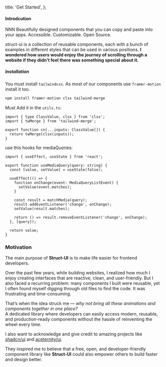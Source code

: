   title: 'Get Started',
};

<div className='mt-20'>
  <h4 className='text-4xl font-semibold'>Introdcution</h4>
</div>

NNN Beautifully designed components that you can copy and paste into your apps. Accessible. Customizable. Open Source.

struct-ui is a collection of reusable components, each with a bunch of examples in different styles that can be used in various positions.
**I wondered how users would enjoy the journey of scrolling through a website if they didn't feel there was something special about it.**

##### Installation

You must install `tailwindcss`. As most of our components use `framer-motion` install it too.

```bash
npm install framer-motion clsx tailwind-merge
```

Must Add it in the `utils.ts`:

```tsx utils.tsx
import { type ClassValue, clsx } from 'clsx';
import { twMerge } from 'tailwind-merge';

export function cn(...inputs: ClassValue[]) {
  return twMerge(clsx(inputs));
}
```

use this hooks for mediaQueries:

```tsx use-media-query.tsx
import { useEffect, useState } from 'react';

export function useMediaQuery(query: string) {
  const [value, setValue] = useState(false);

  useEffect(() => {
    function onChange(event: MediaQueryListEvent) {
      setValue(event.matches);
    }

    const result = matchMedia(query);
    result.addEventListener('change', onChange);
    setValue(result.matches);

    return () => result.removeEventListener('change', onChange);
  }, [query]);

  return value;
}
```

### Motivation

The main purpose of **Struct-UI** is to make life easier for frontend developers.

Over the past few years, while building websites, I realized how much I enjoy creating interfaces that are reactive, clean, and user-friendly. But I also faced a recurring problem: many components I built were reusable, yet I often found myself digging through old files to find the code. It was frustrating and time-consuming.  

That’s when the idea struck me — *why not bring all these animations and components together in one place?*  
A dedicated library where developers can easily access modern, reusable, and production-ready components without the hassle of reinventing the wheel every time.  

I also want to acknowledge and give credit to amazing projects like  
[shadcn/ui](https://ui.shadcn.com) and [aceternity/ui](https://ui.aceternity.com).  

They inspired me to believe that a free, open, and developer-friendly component library like **Struct-UI** could also empower others to build faster and design better.  

<div className='mb-4'></div>
